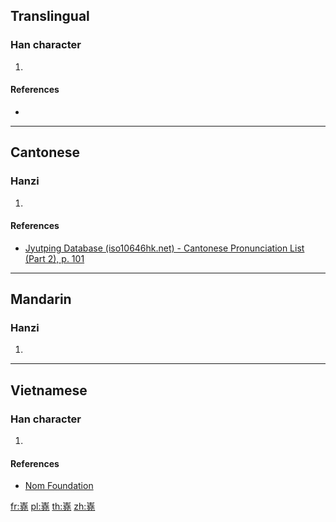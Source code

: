 ==Translingual==

===Han character===
{{Han char|rn=46|rad=山|as=12|sn=15|four=|canj=UGGU,XUGGU|ids=⿱山堯}}

# {{defn|Han|sort=山12}}

====References====
* {{Han ref|kx=0320.131|dkj=08492|dj=0620.170|hdz=10796.080|uh=5DA4|ud=23972}}

----

==Cantonese==

===Hanzi===
{{yue-hanzi|jyut=[[jiu4]]|y=yiu4}}

# {{defn|lang=yue|sort=山12}}

====References====
* [http://www.iso10646hk.net/jp/document/download.jsp Jyutping Database (iso10646hk.net) - Cantonese Pronunciation List (Part 2), p. 101]

----

==Mandarin==

===Hanzi===
{{cmn-hanzi|pin=[[yáo]] ([[yao2]])|wg=yao<sup>2</sup>}}

# {{defn|lang=cmn|sort=山12}}

----

==Vietnamese==

===Han character===
{{vi-readings|rs=山12|hanviet=nghèo}}

# {{defn|lang=vi|sort=山12}}

====References====
* [http://nomfoundation.org/common/nom_details.php?codepoint=5da4 Nom Foundation]

[[fr:嶤]]
[[pl:嶤]]
[[th:嶤]]
[[zh:嶤]]